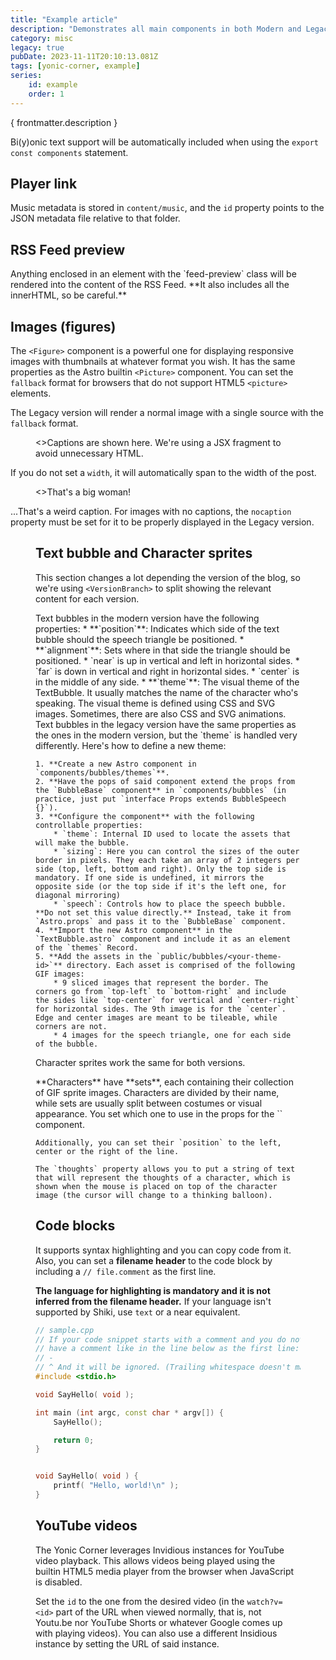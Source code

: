 ---
title: "Example article"
description: "Demonstrates all main components in both Modern and Legacy versions."
category: misc
legacy: true
pubDate: 2023-11-11T20:10:13.081Z
tags: [yonic-corner, example]
series:
    id: example
    order: 1
---




{ frontmatter.description }

Bi(y)onic text support will be automatically included when using the `export const components` statement.

## Player link

Music metadata is stored in `content/music`, and the `id` property points to the JSON metadata file relative to that folder.

<PlayerLink id="sample/music" />

## RSS Feed preview

<div class="feed-preview">
Anything enclosed in an element with the `feed-preview` class will be rendered into the content of the RSS Feed. **It also includes all the innerHTML, so be careful.**
</div>

## Images (figures)

The `<Figure>` component is a powerful one for displaying responsive images with thumbnails at whatever format you wish. It has the same properties as the Astro builtin `<Picture>` component. You can set the `fallback` format for browsers that do not support HTML5 `<picture>` elements.

The Legacy version will render a normal image with a single source with the `fallback` format.

<Figure src={Lena} alt="Standardized picture of a woman" width="300">
    <>Captions are shown here. We're using a JSX fragment to avoid unnecessary HTML.</>
</Figure>

If you do not set a `width`, it will automatically span to the width of the post.

<Figure src={Lena} alt="Standardized picture of a woman">
    <>That's a big woman!</>
</Figure>

...That's a weird caption. For images with no captions, the `nocaption` property must be set for it to be properly displayed in the Legacy version.

<Figure src={Lena} nocaption alt="Standardized picture of a woman" width="64" fallback="gif" />

## Text bubble and Character sprites

This section changes a lot depending the version of the blog, so we're using `<VersionBranch>` to split showing the relevant content for each version.

<VersionBranch>
<TextBubble position="bottom" alignment="far" theme="yonic" slot="modern">
    Text bubbles in the modern version have the following properties:
    * **`position`**: Indicates which side of the text bubble should the speech triangle be positioned.
    * **`alignment`**: Sets where in that side the triangle should be positioned.
        * `near` is up in vertical and left in horizontal sides.
        * `far` is down in vertical and right in horizontal sides.
        * `center` is in the middle of any side.
    * **`theme`**: The visual theme of the TextBubble. It usually matches the name of the character who's speaking. The visual theme is defined using CSS and SVG images. Sometimes, there are also CSS and SVG animations.
</TextBubble>
<TextBubble position="bottom" alignment="far" theme="yonic" slot="legacy">
    Text bubbles in the legacy version have the same properties as the ones in the modern version, but the `theme` is handled very differently. Here's how to define a new theme:

    1. **Create a new Astro component in `components/bubbles/themes`**. 
    2. **Have the pops of said component extend the props from the `BubbleBase` component** in `components/bubbles` (in practice, just put `interface Props extends BubbleSpeech {}`).
    3. **Configure the component** with the following controllable properties:
        * `theme`: Internal ID used to locate the assets that will make the bubble.
        * `sizing`: Here you can control the sizes of the outer border in pixels. They each take an array of 2 integers per side (top, left, bottom and right). Only the top side is mandatory. If one side is undefined, it mirrors the opposite side (or the top side if it's the left one, for diagonal mirroring)
        * `speech`: Controls how to place the speech bubble. **Do not set this value directly.** Instead, take it from `Astro.props` and pass it to the `BubbleBase` component.
    4. **Import the new Astro component** in the `TextBubble.astro` component and include it as an element of the `themes` Record.
    5. **Add the assets in the `public/bubbles/<your-theme-id>`** directory. Each asset is comprised of the following GIF images:
        * 9 sliced images that represent the border. The corners go from `top-left` to `bottom-right` and include the sides like `top-center` for vertical and `center-right` for horizontal sides. The 9th image is for the `center`. Edge and center images are meant to be tileable, while corners are not.
        * 4 images for the speech triangle, one for each side of the bubble.
</TextBubble>
</VersionBranch>
<Chara name="yonic" set="summer" sprite="thinking" thoughts="Will someone use this theme? Hard to say..." />

Character sprites work the same for both versions.

<TextBubble position="bottom" alignment="near" theme="yonic">
    **Characters** have **sets**, each containing their collection of GIF sprite images. Characters are divided by their name, while sets are usually split between costumes or visual appearance. You set which one to use in the props for the `<Chara>` component.

    Additionally, you can set their `position` to the left, center or the right of the line.

    The `thoughts` property allows you to put a string of text that will represent the thoughts of a character, which is shown when the mouse is placed on top of the character image (the cursor will change to a thinking balloon).
</TextBubble>
<Chara name="yonic" set="winter" position="left" sprite="normal" thoughts="Youuuu are readiiiing my miiiiind" />

## Code blocks

It supports syntax highlighting and you can copy code from it. Also, you can set a **filename header** to the code block by including a `// file.comment` as the first line.

**The language for highlighting is mandatory and it is not inferred from the filename header.** If your language isn't supported by Shiki, use `text` or a near equivalent.

```cpp
// sample.cpp
// If your code snippet starts with a comment and you do not wish for a title,
// have a comment like in the line below as the first line:
// -
// ^ And it will be ignored. (Trailing whitespace doesn't matter)
#include <stdio.h>

void SayHello( void );

int main (int argc, const char * argv[]) {
    SayHello();

    return 0;
}


void SayHello( void ) {
    printf( "Hello, world!\n" );
}
```

## YouTube videos

The Yonic Corner leverages Invidious instances for YouTube video playback. This allows videos being played using the builtin HTML5 media player from the browser when JavaScript is disabled.

Set the `id` to the one from the desired video (in the `watch?v=<id>` part of the URL when viewed normally, that is, not Youtu.be nor YouTube Shorts or whatever Google comes up with playing videos). You can also use a different Insidious instance by setting the URL of said instance.

<YouTube instance="https://invidious.asir.dev" id="YE7VzlLtp-4" title="Big Buck Bunny" description="The short everyone uses when demonstrating placing videos on the web."/>